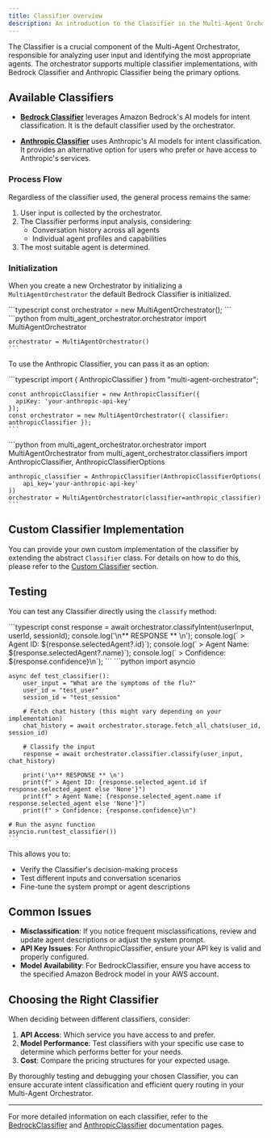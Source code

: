 ```yaml
---
title: Classifier overview
description: An introduction to the Classifier in the Multi-Agent Orchestrator
---
```


The Classifier is a crucial component of the Multi-Agent Orchestrator, responsible for analyzing user input and identifying the most appropriate agents. The orchestrator supports multiple classifier implementations, with Bedrock Classifier and Anthropic Classifier being the primary options.

## Available Classifiers

- **[Bedrock Classifier](/multi-agent-orchestrator/classifiers/built-in/bedrock-classifier)** leverages Amazon Bedrock's AI models for intent classification. It is the default classifier used by the orchestrator.

- **[Anthropic Classifier](/multi-agent-orchestrator/classifiers/built-in/anthropic-classifier)** uses Anthropic's AI models for intent classification. It provides an alternative option for users who prefer or have access to Anthropic's services.

### Process Flow
Regardless of the classifier used, the general process remains the same:
1. User input is collected by the orchestrator.
2. The Classifier performs input analysis, considering:
   - Conversation history across all agents
   - Individual agent profiles and capabilities
3. The most suitable agent is determined.

### Initialization

When you create a new Orchestrator by initializing a `MultiAgentOrchestrator` the default Bedrock Classifier is initialized.


<Tabs syncKey="runtime">
  <TabItem label="TypeScript" icon="seti:typescript" color="blue">
    ```typescript
    const orchestrator = new MultiAgentOrchestrator();
    ```
  </TabItem>
  <TabItem label="Python" icon="seti:python">
    ```python
    from multi_agent_orchestrator.orchestrator import MultiAgentOrchestrator

    orchestrator = MultiAgentOrchestrator()
    ```
  </TabItem>
</Tabs>

To use the Anthropic Classifier, you can pass it as an option:

<Tabs syncKey="runtime">
  <TabItem label="TypeScript" icon="seti:typescript" color="blue">
    ```typescript
    import { AnthropicClassifier } from "multi-agent-orchestrator";

    const anthropicClassifier = new AnthropicClassifier({
      apiKey: 'your-anthropic-api-key'
    });
    const orchestrator = new MultiAgentOrchestrator({ classifier: anthropicClassifier });
    ```
  </TabItem>
  <TabItem label="Python" icon="seti:python">
    ```python
    from multi_agent_orchestrator.orchestrator import MultiAgentOrchestrator
    from multi_agent_orchestrator.classifiers import AnthropicClassifier, AnthropicClassifierOptions

    anthropic_classifier = AnthropicClassifier(AnthropicClassifierOptions(
        api_key='your-anthropic-api-key'
    ))
    orchestrator = MultiAgentOrchestrator(classifier=anthropic_classifier)
    ```
  </TabItem>
</Tabs>

## Custom Classifier Implementation

You can provide your own custom implementation of the classifier by extending the abstract `Classifier` class. For details on how to do this, please refer to the [Custom Classifier](/multi-agent-orchestrator/classifiers/custom-classifier) section.

## Testing

You can test any Classifier directly using the `classify` method:

<Tabs syncKey="runtime">
  <TabItem label="TypeScript" icon="seti:typescript" color="blue">
    ```typescript
    const response = await orchestrator.classifyIntent(userInput, userId, sessionId);
    console.log('\n** RESPONSE ** \n');
    console.log(` > Agent ID: ${response.selectedAgent?.id}`);
    console.log(` > Agent Name: ${response.selectedAgent?.name}`);
    console.log(` > Confidence: ${response.confidence}\n`);
    ```
  </TabItem>
  <TabItem label="Python" icon="seti:python">
    ```python
    import asyncio

    async def test_classifier():
        user_input = "What are the symptoms of the flu?"
        user_id = "test_user"
        session_id = "test_session"
        
        # Fetch chat history (this might vary depending on your implementation)
        chat_history = await orchestrator.storage.fetch_all_chats(user_id, session_id)
        
        # Classify the input
        response = await orchestrator.classifier.classify(user_input, chat_history)
        
        print('\n** RESPONSE ** \n')
        print(f" > Agent ID: {response.selected_agent.id if response.selected_agent else 'None'}")
        print(f" > Agent Name: {response.selected_agent.name if response.selected_agent else 'None'}")
        print(f" > Confidence: {response.confidence}\n")

    # Run the async function
    asyncio.run(test_classifier())
    ```
  </TabItem>
</Tabs>

This allows you to:
- Verify the Classifier's decision-making process
- Test different inputs and conversation scenarios
- Fine-tune the system prompt or agent descriptions

## Common Issues

- **Misclassification**: If you notice frequent misclassifications, review and update agent descriptions or adjust the system prompt.
- **API Key Issues**: For AnthropicClassifier, ensure your API key is valid and properly configured.
- **Model Availability**: For BedrockClassifier, ensure you have access to the specified Amazon Bedrock model in your AWS account.

## Choosing the Right Classifier

When deciding between different classifiers, consider:

1. **API Access**: Which service you have access to and prefer.
2. **Model Performance**: Test classifiers with your specific use case to determine which performs better for your needs.
3. **Cost**: Compare the pricing structures for your expected usage.

By thoroughly testing and debugging your chosen Classifier, you can ensure accurate intent classification and efficient query routing in your Multi-Agent Orchestrator.

---

For more detailed information on each classifier, refer to the [BedrockClassifier](/multi-agent-orchestrator/classifiers/built-in/bedrock-classifier) and [AnthropicClassifier](/classifiers/built-in/anthropic-classifier) documentation pages.
